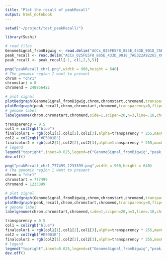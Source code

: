 ```yaml
---
title: "Plot the result of peakRecall"
output: html_notebook
---
```


```r
setwd("~/project/test_peakRecall/")
```

```r
library(Sushi)
```

```r
# read files
GenomeSignal_fromBigwig <- read.delim("ACCx_025FE5F8_885E_433D_9018_7AE322A92285_X034_S09_L133_B1_T1_PMRG.insertions.bg",header = FALSE)
peak_recall <- read.delim("ACCx_025FE5F8_885E_433D_9018_7AE322A92285_X034_S09_L133_B1_T1_PMRG.insertions.peaks001.bed",header = FALSE)
peak_recall <- peak_recall[-1, c(1,2,3,5)]
```

```r
png("peakRecall_chr1.png",width = 960,height = 640)
# The genomic region I want to present
chrom = "chr1"
chromstart = 0
chromend = 248956422

# plot signal
plotBedgraph(GenomeSignal_fromBigwig,chrom,chromstart,chromend,transparency=1,flip=FALSE,color="blue",linecol="blue")
plotBedgraph(peak_recall,chrom,chromstart,chromend,transparency=0,flip=FALSE,color="#E5001B",linecol="#E5001B",overlay=TRUE,rescaleoverlay=TRUE)
# genome label
labelgenome(chrom,chromstart,chromend,side=1,scipen=20,n=3,line=.18,chromline=.5,scaleline=0.5,scale="Mb")

transparency = 0.5
col1 = col2rgb("blue")
finalcolor1 = rgb(col1[1],col1[2],col1[3],alpha=transparency * 255,maxColorValue = 255)
col2 = col2rgb("#E5001B")
finalcolor2 = rgb(col2[1],col2[2],col2[3],alpha=transparency * 255,maxColorValue = 255)
# legend
legend("topright",inset=0.025,legend=c("GenomeSignal_fromBigwig","peak_recall"),fill=c(finalcolor1,finalcolor2),border=c("blue","#E5001B"),text.font=2,cex=0.75)
dev.off()
```
```r
png("peakRecall_chr1_777499_1233399.png",width = 960,height = 640)
# The genomic region I want to present
chrom = "chr1"
chromstart = 777499
chromend = 1233399

# plot signal
plotBedgraph(GenomeSignal_fromBigwig,chrom,chromstart,chromend,transparency=1,flip=FALSE,color="blue",linecol="blue")
plotBedgraph(peak_recall,chrom,chromstart,chromend,transparency=0,flip=FALSE,color="#E5001B",linecol="#E5001B",overlay=TRUE,rescaleoverlay=TRUE)
# genome label
labelgenome(chrom,chromstart,chromend,side=1,scipen=20,n=3,line=.18,chromline=.5,scaleline=0.5,scale="Mb")

transparency = 0.5
col1 = col2rgb("blue")
finalcolor1 = rgb(col1[1],col1[2],col1[3],alpha=transparency * 255,maxColorValue = 255)
col2 = col2rgb("#E5001B")
finalcolor2 = rgb(col2[1],col2[2],col2[3],alpha=transparency * 255,maxColorValue = 255)
# legend
legend("topright",inset=0.025,legend=c("GenomeSignal_fromBigwig","peak_recall"),fill=c(finalcolor1,finalcolor2),border=c("blue","#E5001B"),text.font=2,cex=0.75)
dev.off()
```

